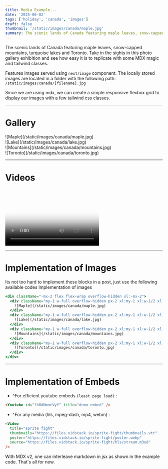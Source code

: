 ```yaml
---
title: Media Example...
date: '2025-06-02'
tags: ['holiday', 'canada', 'images']
draft: false
thumbnail: '/static/images/canada/maple.jpg'
summary: The scenic lands of Canada featuring maple leaves, snow-capped mountains, turquoise lakes and Toronto. Take in the sights in this photo gallery exhibition and see how easy it is to replicate with some MDX magic and tailwind classes.
---
```


The scenic lands of Canada featuring maple leaves, snow-capped mountains, turquoise lakes and Toronto. Take in the sights in this photo gallery exhibition and see how easy it is to replicate with some MDX magic and tailwind classes.

Features images served using `next/image` component. The locally stored images are located in a folder with the following path: `/static/images/canada/[filename].jpg`

Since we are using mdx, we can create a simple responsive flexbox grid to display our images with a few tailwind css classes.

---

# Gallery

<div className="-mx-2 flex flex-wrap overflow-hidden xl:-mx-2">
  <div className="my-1 w-full overflow-hidden px-2 xl:my-1 xl:w-1/2 xl:px-2">
    ![Maple](/static/images/canada/maple.jpg)
  </div>
  <div className="my-1 w-full overflow-hidden px-2 xl:my-1 xl:w-1/2 xl:px-2">
    ![Lake](/static/images/canada/lake.jpg)
  </div>
  <div className="my-1 w-full overflow-hidden px-2 xl:my-1 xl:w-1/2 xl:px-2">
    ![Mountains](/static/images/canada/mountains.jpg)
  </div>
  <div className="my-1 w-full overflow-hidden px-2 xl:my-1 xl:w-1/2 xl:px-2">
    ![Toronto](/static/images/canada/toronto.jpg)
  </div>
</div>

---

# Videos
<Youtube id="lh8dNmneVyY" title="demo embed" />

<br/>

<Video 
  title="sprite fight"
  thumbnails="https://files.vidstack.io/sprite-fight/thumbnails.vtt"
  poster="https://files.vidstack.io/sprite-fight/poster.webp"
  source="https://files.vidstack.io/sprite-fight/dash/stream.mpd"
/>


---

# Implementation of Images

Its not too hard to implement these blocks in a post, just use the following available codes
Implementation of images

```jsx
<div className="-mx-2 flex flex-wrap overflow-hidden xl:-mx-2">
  <div className="my-1 w-full overflow-hidden px-2 xl:my-1 xl:w-1/2 xl:px-2">
    ![Maple](/static/images/canada/maple.jpg)
  </div>
  <div className="my-1 w-full overflow-hidden px-2 xl:my-1 xl:w-1/2 xl:px-2">
    ![Lake](/static/images/canada/lake.jpg)
  </div>
  <div className="my-1 w-full overflow-hidden px-2 xl:my-1 xl:w-1/2 xl:px-2">
    ![Mountains](/static/images/canada/mountains.jpg)
  </div>
  <div className="my-1 w-full overflow-hidden px-2 xl:my-1 xl:w-1/2 xl:px-2">
    ![Toronto](/static/images/canada/toronto.jpg)
  </div>
</div>
```

---

# Implementation of Embeds

- ^For efficient youtube embeds `(least page load)` :

```html
<Youtube id="lh8dNmneVyY" title="demo embed" />
```

- ^For any media (hls, mpeg-dash, mp4, webm) :

```html
<Video 
  title="sprite fight"
  thumbnails="https://files.vidstack.io/sprite-fight/thumbnails.vtt"
  poster="https://files.vidstack.io/sprite-fight/poster.webp"
  source="https://files.vidstack.io/sprite-fight/hls/stream.m3u8"
/>
```

With MDX v2, one can interleave markdown in jsx as shown in the example code.
That's all for now.